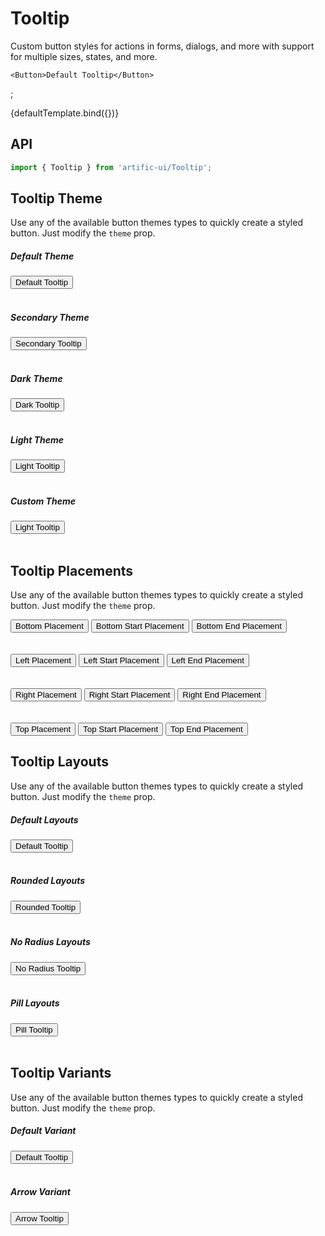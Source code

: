 
<Meta title="Components/Tooltip" component={Tooltip}/>

# Tooltip

Custom button styles for actions in forms, dialogs, and more with support for multiple sizes, states, and more.

	<Button>Default Tooltip</Button>
</Tooltip>;

<Canvas>
	<Story name="Default">{defaultTemplate.bind({})}</Story>
</Canvas>

## API

```jsx
import { Tooltip } from 'artific-ui/Tooltip';
```

<ArgsTable story="Default"/>

## Tooltip Theme

Use any of the available button themes types to quickly create a styled button. Just modify the `theme` prop.

<Canvas>
	<Story name="Tooltip Theme">
		<h5>Default Theme</h5>
		<Tooltip title="This is tooltip">
			<Button>Default Tooltip</Button>
		</Tooltip>
		<br/>
		<br/>
		<h5>Secondary Theme</h5>
		<Tooltip theme="secondary" title="This is tooltip">
			<Button>Secondary Tooltip</Button>
		</Tooltip>
		<br/>
		<br/>
		<h5>Dark Theme</h5>
		<Tooltip theme="dark" title="This is tooltip">
			<Button>Dark Tooltip</Button>
		</Tooltip>
		<br/>
		<br/>
		<h5>Light Theme</h5>
		<Tooltip theme="light" title="This is tooltip">
			<Button>Light Tooltip</Button>
		</Tooltip>
		<br/>
		<br/>
		<h5>Custom Theme</h5>
		<Tooltip colorScheme={{
			background: 'linear-gradient(45deg, #e736f4, #673ab7)',
			backgroundColor: '#e736f4',
			color: 'white',
		}} title="This is tooltip">
			<Button>Light Tooltip</Button>
		</Tooltip>
		<br/>
		<br/>
	</Story>
</Canvas>


## Tooltip Placements

Use any of the available button themes types to quickly create a styled button. Just modify the `theme` prop.

<Canvas>
	<Story name="Tooltip Placements">
		<Tooltip placement="bottom" title="Bottom tooltip">
			<Button>Bottom Placement</Button>
		</Tooltip>
		<Tooltip placement="bottom-start" title="Bottom tooltip">
			<Button>Bottom Start Placement</Button>
		</Tooltip>
		<Tooltip placement="bottom-end" title="Bottom tooltip">
			<Button>Bottom End Placement</Button>
		</Tooltip>
		<br/>
		<br/>
		<br/>
		<Tooltip placement="left" title="Left tooltip">
			<Button style={{marginLeft: 100}}>Left Placement</Button>
		</Tooltip>
		<Tooltip placement="left-start" title="Left tooltip">
			<Button>Left Start Placement</Button>
		</Tooltip>
		<Tooltip placement="left-end" title="Left tooltip">
			<Button>Left End Placement</Button>
		</Tooltip>
		<br/>
		<br/>
		<br/>
		<Tooltip placement="right" title="Right tooltip">
			<Button>Right Placement</Button>
		</Tooltip>
		<Tooltip placement="right-start" title="Right tooltip">
			<Button>Right Start Placement</Button>
		</Tooltip>
		<Tooltip placement="right-end" title="Right tooltip">
			<Button>Right End Placement</Button>
		</Tooltip>
		<br/>
		<br/>
		<br/>
		<Tooltip placement="top" title="Top tooltip">
			<Button>Top Placement</Button>
		</Tooltip>
		<Tooltip placement="top-start" title="Top tooltip">
			<Button>Top Start Placement</Button>
		</Tooltip>
		<Tooltip placement="top-end" title="Top tooltip">
			<Button>Top End Placement</Button>
		</Tooltip>
	</Story>
</Canvas>

## Tooltip Layouts

Use any of the available button themes types to quickly create a styled button. Just modify the `theme` prop.

<Canvas>
	<Story name="Tooltip Layouts">
		<h5>Default Layouts</h5>
		<Tooltip layout="default" title="This is tooltip">
			<Button>Default Tooltip</Button>
		</Tooltip>
		<br/>
		<br/>
		<h5>Rounded Layouts</h5>
		<Tooltip layout="rounded" title="This is tooltip">
			<Button>Rounded Tooltip</Button>
		</Tooltip>
		<br/>
		<br/>
		<h5>No Radius Layouts</h5>
		<Tooltip layout="no-radius" title="This is tooltip">
			<Button>No Radius Tooltip</Button>
		</Tooltip>
		<br/>
		<br/>
		<h5>Pill Layouts</h5>
		<Tooltip layout="pill" title="This is tooltip">
			<Button>Pill Tooltip</Button>
		</Tooltip>
		<br/>
		<br/>
	</Story>
</Canvas>

## Tooltip Variants

Use any of the available button themes types to quickly create a styled button. Just modify the `theme` prop.

<Canvas>
	<Story name="Tooltip Variants">
		<h5>Default Variant</h5>
		<Tooltip variant="default" title="This is tooltip">
			<Button>Default Tooltip</Button>
		</Tooltip>
		<br/>
		<br/>
		<h5>Arrow Variant</h5>
		<Tooltip variant="arrow" title="This is tooltip">
			<Button>Arrow Tooltip</Button>
		</Tooltip>
	</Story>
</Canvas>

